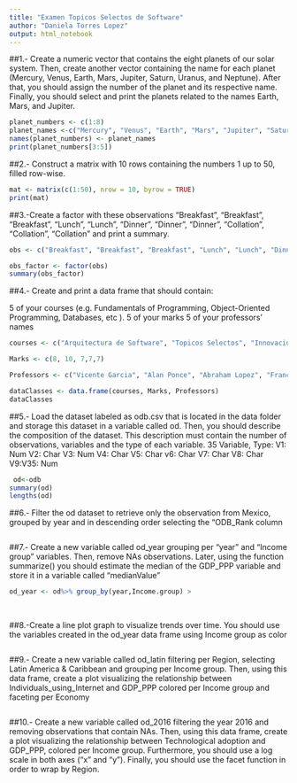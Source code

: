 ---
title: "Examen Topicos Selectos de Software"
author: "Daniela Torres Lopez"
output: html_notebook
---

##1.- Create a numeric vector that contains the eight planets of our solar system. Then, create another vector containing the name for each planet (Mercury, Venus, Earth, Mars, Jupiter, Saturn, Uranus, and Neptune). After that, you should assign the number of the planet and its respective name. Finally, you should select and print the planets related to the names Earth, Mars, and Jupiter.

```{r}
planet_numbers <- c(1:8)
planet_names <-c("Mercury", "Venus", "Earth", "Mars", "Jupiter", "Saturn", "Uranus", "Neptune")
names(planet_numbers) <- planet_names
print(planet_numbers[3:5])
```


##2.- Construct a matrix with 10 rows containing the numbers 1 up to 50, filled row-wise.
```{r}
mat <- matrix(c(1:50), nrow = 10, byrow = TRUE)
print(mat)
```


##3.-Create a factor with these observations "Breakfast", "Breakfast", "Breakfast", "Lunch", "Lunch", "Dinner", "Dinner", "Dinner", "Collation", "Collation", "Collation" and print a summary.
```{r}

obs <- c("Breakfast", "Breakfast", "Breakfast", "Lunch", "Lunch", "Dinner", "Dinner", "Dinner", "Collation", "Collation", "Collation")

obs_factor <- factor(obs)
summary(obs_factor)

```


##4.- Create and print a data frame that should contain:

5 of your courses (e.g. Fundamentals of Programming, Object-Oriented Programming, Databases, etc ).
5 of your marks
5 of your professors' names

```{r}
courses <- c("Arquitectura de Software", "Topicos Selectos", "Innovacion Tecnologica", "IHM", "Arquitectura de las Computadoras")

Marks <- c(8, 10, 7,7,7)

Professors <- c("Vicente Garcia", "Alan Ponce", "Abraham Lopez", "Francisco Lopez", "Oscar Martinez")

dataClasses <- data.frame(courses, Marks, Professors)
dataClasses
```


##5.- Load the dataset labeled as odb.csv that is located in the data folder and storage this dataset in a variable called od. Then, you should describe the composition of the dataset. This description must contain the number of observations, variables and the type of each variable.
35 Variable, Type:
  V1: Num
  V2: Char
  V3: Num
  V4: Char
  V5: Char
  v6: Char
  V7: Char
  V8: Char
  V9:V35: Num

```{r}
 od<-odb
summary(od)
lengths(od)

```



##6.- Filter the od dataset to retrieve only the observation from Mexico, grouped by year and in descending order selecting the "ODB_Rank column
```{r}
 
```


##7.- Create a new variable called od_year grouping per "year" and "Income group" variables. Then, remove NAs observations. Later, using the function summarize() you should estimate the median of the GDP_PPP variable and store it in a variable called "medianValue"
```{r}
od_year <- od%>% group_by(year,Income.group) >
  
  

```


##8.-Create a line plot graph to visualize trends over time. You should use the variables created in the od_year data frame using Income group as color
```{r}

```


##9.- Create a new variable called od_latin filtering per Region, selecting Latin America & Caribbean and grouping per Income group. Then, using this data frame, create a plot visualizing the relationship between Individuals_using_Internet and GDP_PPP colored per Income group and faceting per Economy
```{r}

```


##10.- Create a new variable called od_2016 filtering the year 2016 and removing observations that contain NAs. Then, using this data frame, create a plot visualizing the relationship between Technological adoption and GDP_PPP, colored per Income group. Furthermore, you should use a log scale in both axes ("x" and "y"). Finally, you should use the facet function in order to wrap by Region.
```{r}

```

